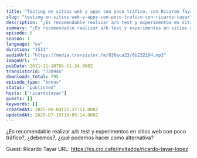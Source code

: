 ```yaml
---
title: "Testing en sitios web y apps con poco tráfico, con Ricardo Tayar"
slug: "testing-en-sitios-web-y-apps-con-poco-trafico-con-ricardo-tayar"
description: "¿Es recomendable realizar a/b test y experimentos en sitios web con poco tráfico?, ¿debemos?, ¿qué podemos hacer como alternativa?\n\nGuest: Ricardo Tayar\nURL: https://es.cro.cafe/invitados/ricardo-tayar-lopez"
summary: "¿Es recomendable realizar a/b test y experimentos en sitios web con poco tráfico?, ¿debemos?, ¿qué podemos hacer como alternativa?"
episode: 0
season: 1
language: "es"
duration: "1531"
audioUrl: "https://media.transistor.fm/836eca23/8b232194.mp3"
imageUrl: ""
pubDate: 2021-11-10T05:51:24.000Z
transistorId: "720946"
downloads_total: 795
episode_type: "bonus"
status: "published"
hosts: ["ricardotayar"]
guests: []
keywords: []
createdAt: 2025-06-04T21:37:51.000Z
updatedAt: 2025-07-15T18:05:14.000Z
---
```


¿Es recomendable realizar a/b test y experimentos en sitios web con poco tráfico?, ¿debemos?, ¿qué podemos hacer como alternativa?

Guest: Ricardo Tayar
URL: https://es.cro.cafe/invitados/ricardo-tayar-lopez

